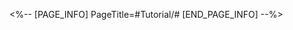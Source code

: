 <%-- [PAGE_INFO]
PageTitle=#Tutorial/#
[END_PAGE_INFO] --%>
{{Tutorial
|sort      = 3100101
|title     = 
|subtitle  = 
|type      = 
|about     = 
|image1    = Tutorial  1.png{{subst:void|<!--$UPLOAD:<<SpriteOutput/TutorialPic/TutorialPage_800101.png>-<Tutorial  1.png>-<Tutorial Files>>-->}}
|text1     = 
}}